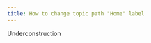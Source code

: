 ```yaml
---
title: How to change topic path "Home" label
---
```


Underconstruction

<!-- テーマディレクトリ内の`config.php`の、下記関数のテキストを編集することで変更する事が可能です。

```php
function get_home_label() {
    return 'ホーム';
}
``` -->